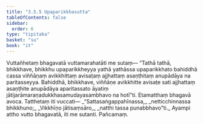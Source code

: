 ```yaml
---
title: "3.5.5 Upaparikkhasutta"
tableOfContents: false
sidebar:
  order: 6
type: "tipitaka"
basket: "su"
book: "it"
---
```



<DynamicBreadcrumb />

<Division number="94" book="it">

<Paragraph number="672" book="it">
Vuttañhetaṃ bhagavatā vuttamarahatāti me sutaṃ—
</Paragraph>

<Paragraph number="673" book="it">
“Tathā tathā, bhikkhave, bhikkhu upaparikkheyya yathā yathāssa upaparikkhato bahiddhā cassa viññāṇaṃ avikkhittaṃ avisaṭaṃ ajjhattaṃ asaṇṭhitaṃ anupādāya na paritasseyya. Bahiddhā, bhikkhave, viññāṇe avikkhitte avisaṭe sati ajjhattaṃ asaṇṭhite anupādāya aparitassato āyatiṃ jātijarāmaraṇadukkhasamudayasambhavo na hotī”ti. Etamatthaṃ bhagavā avoca. Tatthetaṃ iti vuccati—
</Paragraph>

<Paragraph number="674" type="verses" book="it">
_“Sattasaṅgappahīnassa,_  
_netticchinnassa bhikkhuno;_  
_Vikkhīṇo jātisaṃsāro,_  
_natthi tassa punabbhavo”ti._  

</Paragraph>

<Paragraph number="675" book="it">
Ayampi attho vutto bhagavatā, iti me sutanti.

</Paragraph>
</Division>

<Paragraph number="676" type="center" book="it">
Pañcamaṃ.
</Paragraph>